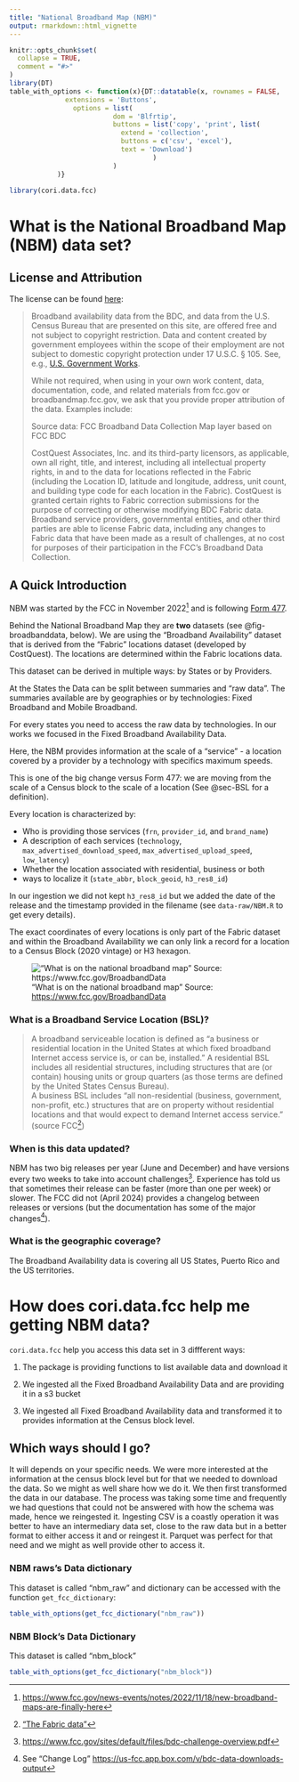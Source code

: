 ```yaml
---
title: "National Broadband Map (NBM)"
output: rmarkdown::html_vignette
---
```


```r
knitr::opts_chunk$set(
  collapse = TRUE,
  comment = "#>"
)
library(DT)
table_with_options <- function(x){DT::datatable(x, rownames = FALSE,
              extensions = 'Buttons',
                options = list(
                          dom = 'Blfrtip',
                          buttons = list('copy', 'print', list(
                            extend = 'collection',
                            buttons = c('csv', 'excel'),
                            text = 'Download')
                                    )
                          )
            )}
```

```r
library(cori.data.fcc)
```

# What is the National Broadband Map (NBM) data set?

## License and Attribution

The license can be found [here](https://broadbandmap.fcc.gov/about):

> Broadband availability data from the BDC, and data from the U.S. Census Bureau that are presented on this site, are offered free and not subject to copyright restriction. Data and content created by government employees within the scope of their employment are not subject to domestic copyright protection under 17 U.S.C. § 105. See, e.g., [U.S. Government Works](https://www.usa.gov/government-copyright).
>
> While not required, when using in your own work content, data, documentation, code, and related materials from fcc.gov or broadbandmap.fcc.gov, we ask that you provide proper attribution of the data. Examples include:
>
>    Source data: FCC Broadband Data Collection
>    Map layer based on FCC BDC
>
> CostQuest Associates, Inc. and its third-party licensors, as applicable, own all right, title, and interest, including all intellectual property rights, in and to the data for locations reflected in the Fabric (including the Location ID, latitude and longitude, address, unit count, and building type code for each location in the Fabric). CostQuest is granted certain rights to Fabric correction submissions for the purpose of correcting or otherwise modifying BDC Fabric data. Broadband service providers, governmental entities, and other third parties are able to license Fabric data, including any changes to Fabric data that have been made as a result of challenges, at no cost for purposes of their participation in the FCC's Broadband Data Collection.


## A Quick Introduction 

NBM was started by the FCC in November 2022[^fcc_nbm_start] and is following [Form 477](https://ruralinnovation.github.io/cori.data.fcc/articles/f477.html). 

[^fcc_nbm_start]: [https://www.fcc.gov/news-events/notes/2022/11/18/new-broadband-maps-are-finally-here](https://www.fcc.gov/news-events/notes/2022/11/18/new-broadband-maps-are-finally-here)

Behind the National Broadband Map they are **two** datasets (see @fig-broadbanddata, below). 
We are using the "Broadband Availability" dataset that is derived from the "Fabric" locations dataset (developed by CostQuest). 
The locations are determined within the Fabric locations data. 

This dataset can be derived in multiple ways: by States or by Providers.  

At the States the Data can be split between summaries and "raw data".
The summaries available are by geographies or by technologies: Fixed Broadband and Mobile Broadband.

For every states you need to access the raw data by technologies. 
In our works we focused in the Fixed Broadband Availability Data. 

Here, the NBM provides information at the scale of a "service" - a location covered by a provider by a technology with specifics maximum speeds.

This is one of the big change versus Form 477: we are moving from the scale of a Census block to the scale of a location (See @sec-BSL for a definition). 

Every location is characterized by:

- Who is providing those services (`frn`, `provider_id`, and `brand_name`)
- A description of each services (`technology`, `max_advertised_download_speed`, `max_advertised_upload_speed`, `low_latency`)
- Whether the location associated with residential, business or both
- ways to localize it (`state_abbr`, `block_geoid`, `h3_res8_id`)

In our ingestion we did not kept `h3_res8_id` but we added the date of the release and the timestamp provided in the filename (see `data-raw/NBM.R` to get every details).

The exact coordinates of every locations is only part of the Fabric dataset and within the Broadband Availability we can only link a record for a location to a Census Block (2020 vintage) or H3 hexagon.

!["What is on the national broadband map" Source: [https://www.fcc.gov/BroadbandData](https://www.fcc.gov/BroadbandData)](whats-on-the-national-broadband-map-113023-1.png){#fig-broadbanddata}

### What is a Broadband Service Location (BSL)? {#sec-BSL}

> A broadband serviceable location is defined as “a business or residential location in the United States at which fixed broadband Internet access service is, or can be, installed.” 
A residential BSL includes all residential structures, including structures that are (or contain) housing units or group quarters (as those terms are defined by the United States Census Bureau).  
A business BSL includes “all non-residential (business, government, non-profit, etc.) structures that are on property without residential locations and that would expect to demand Internet access service.” (source FCC[^fcc_bsl])

[^fcc_bsl]: ["The Fabric data"](https://help.bdc.fcc.gov/hc/en-us/articles/7412732399003-Fabric-FAQs)

### When is this data updated?

NBM has two big releases per year (June and December) and have versions every two weeks to take into account challenges[^challenges]. 
Experience has told us that sometimes their release can be faster (more than one per week) or slower.
The FCC did not (April 2024) provides a changelog between releases or versions (but the documentation has some of the major changes[^nbm_chnagelog]). 

[^challenges]: [https://www.fcc.gov/sites/default/files/bdc-challenge-overview.pdf](https://www.fcc.gov/sites/default/files/bdc-challenge-overview.pdf)

[^nbm_chnagelog]:See "Change Log" [https://us-fcc.app.box.com/v/bdc-data-downloads-output](https://us-fcc.app.box.com/v/bdc-data-downloads-output)


### What is the geographic coverage?

The Broadband Availability data is covering all US States, Puerto Rico and the US territories.  


# How does cori.data.fcc help me getting NBM data? 

`cori.data.fcc` help you access this data set in 3 diffferent ways: 

1. The package is providing functions to list available data and download it 

2. We ingested all the Fixed Broadband Availability Data and are providing it in a s3 bucket

3. We ingested all Fixed Broadband Availability data and transformed it to provides information at the Census block level.


## Which ways should I go? 

It will depends on your specific needs. 
We were more interested at the information at the census block level but for that we needed to download the data. 
So we might as well share how we do it.
We then first transformed the data in our database. 
The process was taking some time and frequently we had questions that could not be answered with how the schema was made, hence we reingested it. 
Ingesting CSV is a coastly operation it was better to have an intermediary data set, close to the raw data but in a better format to either access it and or reingest it. 
Parquet was perfect for that need and we might as well provide other to access it. 


### NBM raws's Data dictionary 

This dataset is called "nbm_raw" and  dictionary can be accessed with the function `get_fcc_dictionary`:

```r
table_with_options(get_fcc_dictionary("nbm_raw"))
```


### NBM Block's Data Dictionary

This dataset is called "nbm_block"

```r
table_with_options(get_fcc_dictionary("nbm_block"))
```


<!--
## What is unserved v.s. underseved?

Served, Unserved and Underseved are **overlapping** categories at the **location level**. They can be extended at the "**area level**".

If all available internet services at a location have advertised (reported) maximum speeds that are below 25 Mbps downstream speed or below 3 Mbps upstream (25/3 to simplify), then that location is categorized as **unserved**. If a location has at least one service with maximum speeds that are equal to or above 25/3, but no service with maximum speeds that are equal to or above 100/20, it is categorized as **underserved**. If a location has at least one service with maximum speeds that are equal to or above 100/20, then that location is categorized as **served**.

Those definitions are recommended in the [FCC's Broadband Speed Benchmark](https://www.fcc.gov/document/fcc-increases-broadband-speed-benchmark) and can be adapted by every States[^pew_list].

[^pew_list]: Page 4 [https://www.pewtrusts.org/-/media/assets/2023/06/un--and-underserved-definitions-ta-memo-pdf.pdf](https://www.pewtrusts.org/-/media/assets/2023/06/un--and-underserved-definitions-ta-memo-pdf.pdf)

:::{.aside}
FCC could change those definitions and for example move the bar at 100/20: [https://www.fcc.gov/document/fcc-increases-broadband-speed-benchmark](https://www.fcc.gov/document/fcc-increases-broadband-speed-benchmark)
:::
-->





